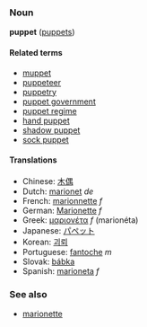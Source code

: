 ===Noun===
'''puppet''' ([[puppets]])

====Related terms====
*[[muppet]]
*[[puppeteer]]
*[[puppetry]]
*[[puppet government]]
*[[puppet regime]]
*[[hand puppet]]
*[[shadow puppet]]
*[[sock puppet]]

====Translations====
*Chinese: [[木偶]]
*Dutch: [[marionet]] ''de''
*French: [[marionnette]] ''f''
*German: [[Marionette]] ''f''
*Greek: [[μαριονέτα]] ''f'' (marion&eacute;ta)
*Japanese: [[パペット]]
*Korean: [[괴뢰]]
*Portuguese: [[fantoche]] ''m''
*Slovak: [[bábka]]
*Spanish: [[marioneta]] ''f''

===See also===
*[[marionette]]